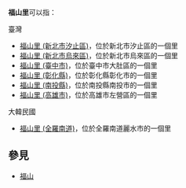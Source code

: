 {{NoteTA
|T=zh-hant:福山里;zh-hans:
|1=zh-hant:福山里;zh-hans:福山里}}

'''福山里'''可以指：
;臺灣
* [[福山里_(新北市汐止區)|福山里 (新北市汐止區)]]，位於新北市汐止區的一個里
* [[福山里_(新北市烏來區)|福山里 (新北市烏來區)]]，位於新北市烏來區的一個里
* [[福山里_(臺中市)|福山里 (臺中市)]]，位於臺中市大肚區的一個里
* [[福山里_(彰化縣)|福山里 (彰化縣)]]，位於彰化縣彰化市的一個里
* [[福山里_(南投縣)|福山里 (南投縣)]]，位於南投縣南投市的一個里
* [[福山里_(高雄市)|福山里 (高雄市)]]，位於高雄市左營區的一個里

;大韓民國
* [[福山里_(全羅南道)|福山里 (全羅南道)]]，位於全羅南道麗水巿的一個里

==參見==
* [[福山|福山]]

{{消歧義|F|Cat=三字亚洲地名消歧义}}